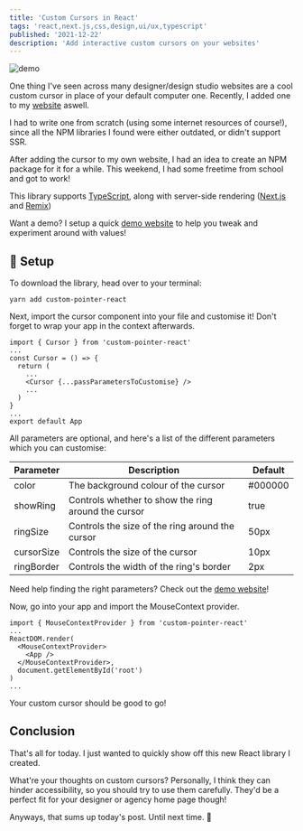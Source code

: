 ```yaml
---
title: 'Custom Cursors in React'
tags: 'react,next.js,css,design,ui/ux,typescript'
published: '2021-12-22'
description: 'Add interactive custom cursors on your websites'
---
```


<img
  alt='demo'
  src='https://user-images.githubusercontent.com/69592270/145694947-ee595f08-42bd-42e7-b3e1-b2183c835953.gif'
/>

One thing I've seen across many designer/design studio websites are a cool custom cursor in place of your default computer one. Recently, I added one to my [website](https://harshhhdev.github.io) aswell.

I had to write one from scratch (using some internet resources of course!), since all the NPM libraries I found were either outdated, or didn't support SSR.

After adding the cursor to my own website, I had an idea to create an NPM package for it for a while. This weekend, I had some freetime from school and got to work!

This library supports [TypeScript](https://typescriptlang.org), along with server-side rendering ([Next.js](https://nextjs.org) and [Remix](https://remix.run))

Want a demo? I setup a quick [demo website](https://harshhhdev.github.io/custom-pointer-react/) to help you tweak and experiment around with values!

## 🚀 Setup

To download the library, head over to your terminal:

```bash:terminal
yarn add custom-pointer-react
```

Next, import the cursor component into your file and customise it! Don't forget to wrap your app in the context afterwards.

```tsx:tsx
import { Cursor } from 'custom-pointer-react'
...
const Cursor = () => {
  return (
    ...
    <Cursor {...passParametersToCustomise} />
    ...
  )
}
...
export default App
```

All parameters are optional, and here's a list of the different parameters which you can customise:

| Parameter  | Description                                         | Default |
| ---------- | --------------------------------------------------- | ------- |
| color      | The background colour of the cursor                 | #000000 |
| showRing   | Controls whether to show the ring around the cursor | true    |
| ringSize   | Controls the size of the ring around the cursor     | 50px    |
| cursorSize | Controls the size of the cursor                     | 10px    |
| ringBorder | Controls the width of the ring's border             | 2px     |

Need help finding the right parameters? Check out the [demo website](https://harshhhdev.github.io/custom-pointer-react/)!

Now, go into your app and import the MouseContext provider.

```tsx:pages/_app.tsx
import { MouseContextProvider } from 'custom-pointer-react'
...
ReactDOM.render(
  <MouseContextProvider>
    <App />
  </MouseContextProvider>,
  document.getElementById('root')
)
...
```

Your custom cursor should be good to go!

## Conclusion

That's all for today. I just wanted to quickly show off this new React library I created.

What're your thoughts on custom cursors? Personally, I think they can hinder accessibility, so you should try to use them carefully. They'd be a perfect fit for your designer or agency home page though!

Anyways, that sums up today's post. Until next time. 👋
